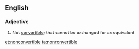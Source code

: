 ==English==

===Adjective===
{{en-adj}}
# Not [[convertible]]; that cannot be exchanged for an equivalent

[[et:nonconvertible]]
[[ta:nonconvertible]]
